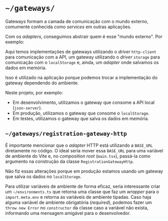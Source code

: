 # `~/gateways/`

Gateways formam a camada de comunicação com o mundo externo, comumente conhecida como _services_ em outras aplicações.

Com os _adapters_, conseguimos abstrair quem é esse "mundo externo". Por exemplo:

Aqui temos implementações de gateways utilizando o _driver_ `http-client` para comunicação com a API, um gateway
utilizando o _driver_ `storage` para comunicação com o `localStorage` e, ainda, um _adapter_ onde salvamos os dados em
memória.

Isso é utilizado na aplicação porque podemos trocar a implementação do gateway dependendo do ambiente.

Neste projeto, por exemplo:

- Em desenvolvimento, utilizamos o gateway que consome a API local (`json-server`).
- Em produção, utilizamos o gateway que consome o `localStorage`.
- Em testes, utilizamos o gateway que salva os dados em memória.

## `~/gateways/registration-gateway-http`

É importante mencionar que o _adapter_ HTTP está utilizando a `BASE_URL` diretamente no código. O ideal seria mover
essa `BASE_URL` para uma variável de ambiente do Vite e, no _composition root_ (`main.tsx`), passá-la como argumento na
construção da classe `RegistrationGatewayHttp`.

Não fiz essas alterações porque em produção estamos usando um gateway que salva os dados no `localStorage`.

Para utilizar variáveis de ambiente de forma eficaz, seria interessante criar um `~/environments.ts` que retorna uma
classe que faz um _wrapper_ para o `import.meta.env` e retorna as variáveis de ambiente tipadas. Caso haja alguma
variável de ambiente obrigatória (_required_), podemos fazer um `throw new Error` no `constructor` da classe caso a
variável não exista, informando uma mensagem amigável para o desenvolvedor.

